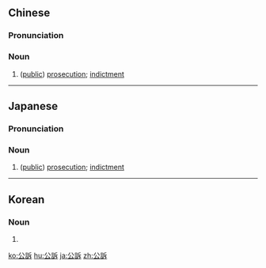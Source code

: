 {{also|公诉}}
==Chinese==
{{zh-forms|s=公诉}}

===Pronunciation===
{{zh-pron
|m=gōngsù
|c=gung1 sou3
|mn=kong-sò͘
|cat=n
}}

===Noun===
{{zh-noun}}

# ([[public]]) [[prosecution]]; [[indictment]]
#: {{zh-x|提起 公訴|to institute '''prosecutions'''}}

{{zh-cat|Law}}

----

==Japanese==
{{ja-kanjitab|こう|そ|yomi=o}}

===Pronunciation===
{{ja-pron|こうそ|y=o}}

===Noun===
{{ja-noun|こうそ}}

# ([[public]]) [[prosecution]]; [[indictment]]

----

==Korean==
{{ko-hanjatab}}

===Noun===
{{ko-noun|hj|hangeul=공소}}

# {{hanja form of|공소|([[public]]) [[prosecution]]; [[indictment]]}}

[[ko:公訴]]
[[hu:公訴]]
[[ja:公訴]]
[[zh:公訴]]